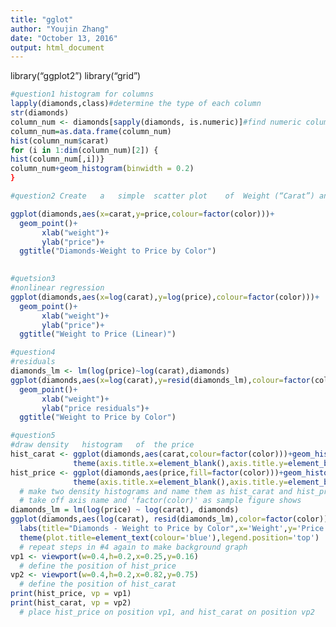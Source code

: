 ```yaml
---
title: "gglot"
author: "Youjin Zhang"
date: "October 13, 2016"
output: html_document
---
```


library("ggplot2")
library("grid")
```r
#question1 histogram for columns
lapply(diamonds,class)#determine the type of each column
str(diamonds)
column_num <- diamonds[sapply(diamonds, is.numeric)]#find numeric columns
column_num=as.data.frame(column_num)
hist(column_num$carat)
for (i in 1:dim(column_num)[2]) {
hist(column_num[,i])}
column_num+geom_histogram(binwidth = 0.2) 
}
```

```r
#question2 Create	a	simple	scatter	plot	of	Weight (“Carat”) and	Price using	Color	(the	“Color” column	in	the	diamonds	dataframe)	as	a	facet. 

ggplot(diamonds,aes(x=carat,y=price,colour=factor(color)))+
  geom_point()+
       xlab("weight")+
       ylab("price")+
  ggtitle("Diamonds-Weight to Price by Color")
    
```

```r
#quetsion3
#nonlinear regression
ggplot(diamonds,aes(x=log(carat),y=log(price),colour=factor(color)))+
  geom_point()+
       xlab("weight")+
       ylab("price")+
  ggtitle("Weight to Price (Linear)")
```

```r
#question4
#residuals
diamonds_lm <- lm(log(price)~log(carat),diamonds)
ggplot(diamonds,aes(x=log(carat),y=resid(diamonds_lm),colour=factor(color)))+
  geom_point()+
       xlab("weight")+
       ylab("price residuals")+
  ggtitle("Weight to Price by Color")

```

```r
#question5
#draw density	histogram	of	the	price
hist_carat <- ggplot(diamonds,aes(carat,colour=factor(color)))+geom_histogram(aes(y=..density..),binwidth=0.05) +
              theme(axis.title.x=element_blank(),axis.title.y=element_blank(),legend.position='none')
hist_price <- ggplot(diamonds,aes(price,fill=factor(color)))+geom_histogram(aes(y=..density..),binwidth=100) +
              theme(axis.title.x=element_blank(),axis.title.y=element_blank(),legend.position='none')
  # make two density histograms and name them as hist_carat and hist_price
  # take off axis name and 'factor(color)' as sample figure shows
diamonds_lm = lm(log(price) ~ log(carat), diamonds) 
ggplot(diamonds,aes(log(carat), resid(diamonds_lm),color=factor(color)))+geom_point()+
  labs(title="Diamonds - Weight to Price by Color",x='Weight',y='Price Residuals')+
  theme(plot.title=element_text(colour='blue'),legend.position='top')
  # repeat steps in #4 again to make background graph
vp1 <- viewport(w=0.4,h=0.2,x=0.25,y=0.16)
  # define the position of hist_price
vp2 <- viewport(w=0.4,h=0.2,x=0.82,y=0.75)
  # define the position of hist_carat
print(hist_price, vp = vp1)
print(hist_carat, vp = vp2)
  # place hist_price on position vp1, and hist_carat on position vp2

```

